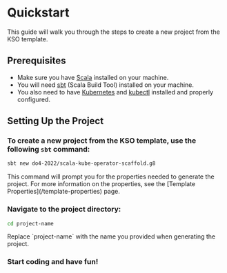 
# Quickstart

This guide will walk you through the steps to create a new project from the KSO template.

## Prerequisites

- Make sure you have [Scala](https://www.scala-lang.org/download/) installed on your machine.
- You will need [sbt](https://www.scala-sbt.org/download.html) (Scala Build Tool) installed on your machine.
- You also need to have [Kubernetes](https://kubernetes.io/docs/tasks/tools/) and [kubectl](https://kubernetes.io/docs/tasks/tools/install-kubectl/) installed and properly configured.

## Setting Up the Project

<Steps>

### To create a new project from the KSO template, use the following `sbt` command:

```bash
sbt new do4-2022/scala-kube-operator-scaffold.g8
```

<Callout type="info">
  This command will prompt you for the properties needed to generate the project. For more information on the properties, see the [Template Properties](/template-properties) page.
</Callout>

### Navigate to the project directory:

```bash
cd project-name
```

<Callout type="info">
  Replace `project-name` with the name you provided when generating the project.
</Callout>

### Start coding and have fun!

</Steps>
